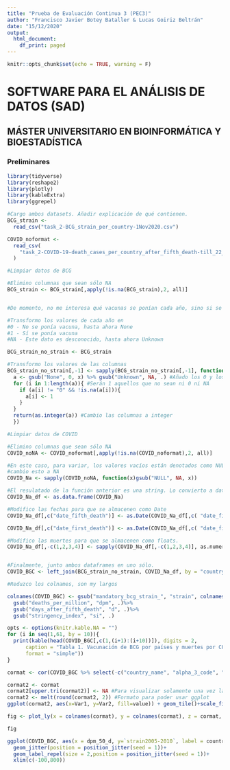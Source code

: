 ```yaml
---
title: "Prueba de Evaluación Continua 3 (PEC3)"
author: "Francisco Javier Botey Bataller & Lucas Goiriz Beltrán"
date: "15/12/2020"
output:
  html_document:
    df_print: paged
---
```


```r
knitr::opts_chunk$set(echo = TRUE, warning = F)
```

# SOFTWARE PARA EL ANÁLISIS DE DATOS (SAD)
## MÁSTER UNIVERSITARIO EN BIOINFORMÁTICA Y BIOESTADÍSTICA

### Preliminares

```r
library(tidyverse)
library(reshape2)
library(plotly)
library(kableExtra)
library(ggrepel)
```


```r
#Cargo ambos datasets. Añadir explicación de qué contienen.
BCG_strain <-
  read_csv("task_2-BCG_strain_per_country-1Nov2020.csv")

COVID_noformat <-
  read_csv(
    "task_2-COVID-19-death_cases_per_country_after_fifth_death-till_22_September_2020.csv"
  )

```


```r
#Limpiar datos de BCG

#Elimino columnas que sean sólo NA
BCG_strain <- BCG_strain[,apply(!is.na(BCG_strain),2, all)]


#De momento, no me interesa qué vacunas se ponían cada año, sino si se ponían o no.

#Transformo los valores de cada año en
#0 - No se ponía vacuna, hasta ahora None
#1 - Sí se ponía vacuna
#NA - Este dato es desconocido, hasta ahora Unknown

BCG_strain_no_strain <- BCG_strain

#Transformo los valores de las columnas
BCG_strain_no_strain[,-1] <- sapply(BCG_strain_no_strain[,-1], function(x){
  a <- gsub("None", 0, x) %>% gsub("Unknown", NA, .) #Añado los 0 y los NA.
  for (i in 1:length(a)){ #Serán 1 aquellos que no sean ni 0 ni NA
    if (a[i] != "0" && !is.na(a[i])){
      a[i] <- 1
    }
  }
  return(as.integer(a)) #Cambio las columnas a integer
  })

#Limpiar datos de COVID

#Elimino columnas que sean sólo NA
COVID_noNA <- COVID_noformat[,apply(!is.na(COVID_noformat),2, all)]

#En este caso, para variar, los valores vacíos están denotados como NULL,
#cambio esto a NA
COVID_Na <- sapply(COVID_noNA, function(x)gsub("NULL", NA, x))

#El resulatado de la función anterior es una string. Lo convierto a dataframe.
COVID_Na_df <- as.data.frame(COVID_Na)

#Modifico las fechas para que se almacenen como Date 
COVID_Na_df[,c("date_fifth_death")] <- as.Date(COVID_Na_df[,c( "date_fifth_death")], "%d/%m/%y")

COVID_Na_df[,c("date_first_death")] <- as.Date(COVID_Na_df[,c( "date_first_death")], "%d/%m/%y")

#Modifico las muertes para que se almacenen como floats.              
COVID_Na_df[,-c(1,2,3,4)] <- sapply(COVID_Na_df[,-c(1,2,3,4)], as.numeric)


#Finalmente, junto ambos dataframes en uno sólo.
COVID_BGC <- left_join(BCG_strain_no_strain, COVID_Na_df, by = "country_name")

#Reduzco los colnames, son my largos

colnames(COVID_BGC) <- gsub("mandatory_bcg_strain_", "strain", colnames(COVID_BGC)) %>%
  gsub("deaths_per_million", "dpm", .)%>%
  gsub("days_after_fifth_death", "d", .)%>%
  gsub("stringency_index", "si", .)

```

```r
opts <- options(knitr.kable.NA = "")
for (i in seq(1,61, by = 10)){
  print(kable(head(COVID_BGC[,c(1,(i+1):(i+10))]), digits = 2, 
      caption = "Tabla 1. Vacunación de BCG por países y muertes por COVID-19",
      format = "simple"))
}

```


```r
cormat <- cor(COVID_BGC %>% select(-c("country_name", "alpha_3_code", "date_first_death", "date_fifth_death", 43:71)) %>% na.omit())
```


```r
cormat2 <- cormat
cormat2[upper.tri(cormat2)] <- NA #Para visualizar solamente una vez las correlaciones
cormat2 <- melt(round(cormat2, 2)) #Formato para poder usar ggplot
ggplot(cormat2, aes(x=Var1, y=Var2, fill=value)) + geom_tile()+scale_fill_continuous(type = "viridis")

fig <- plot_ly(x = colnames(cormat), y = colnames(cormat), z = cormat, type = "heatmap")

fig
```
```r
ggplot(COVID_BGC, aes(x = dpm_50_d, y=`strain2005-2010`, label = country_name))+
  geom_jitter(position = position_jitter(seed = 1))+
  geom_label_repel(size = 2,position = position_jitter(seed = 1))+
  xlim(c(-100,800))

```

